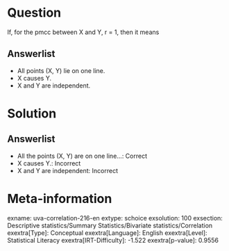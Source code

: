 Question
========

If, for the pmcc between X and Y, r = 1, then it means

Answerlist
----------

* All points (X, Y) lie on one line.
* X causes Y.
* X and Y are independent.

Solution
========

Answerlist
----------

* All the points (X, Y) are on one line...: Correct
* X causes Y.: Incorrect
* X and Y are independent: Incorrect

Meta-information
================
exname: uva-correlation-216-en
extype: schoice
exsolution: 100
exsection: Descriptive statistics/Summary Statistics/Bivariate statistics/Correlation
exextra[Type]: Conceptual
exextra[Language]: English
exextra[Level]: Statistical Literacy
exextra[IRT-Difficulty]: -1.522
exextra[p-value]: 0.9556

